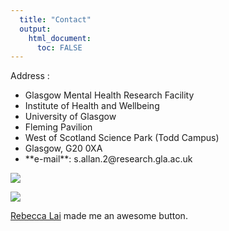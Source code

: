 ```yaml
---
  title: "Contact"
  output:
    html_document:
      toc: FALSE
---
```



<div id="contact_box">
<div id ="deets"
<strong>Address :</strong>
<ul>
<li>Glasgow Mental Health Research Facility</li>
<li>Institute of Health and Wellbeing</li>
<li>University of Glasgow</li>
<li>Fleming Pavilion</li>
<li>West of Scotland Science Park (Todd Campus)</li>
<li>Glasgow, G20 0XA</li>
<li>**e-mail**: s.allan.2@research.gla.ac.uk</li>
</ul>

</div>
<div id="hwb">
<img src="images/hwb.jpg">
</div>
</div>

<a href="https://github.com/sallan2">
<img src="images/git_cat.png"
onmouseover="this.src='images/git_cat.png';"
onmouseout="this.src='images/git_cat_2.png';" />

<a href="https://rebeccajlai.github.io/mywebpage/index.html">Rebecca Lai</a> made me an awesome button.
